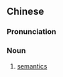 {{also|语义学}}
==Chinese==
{{zh-forms|s=语义学|type=21}}

===Pronunciation===
{{zh-pron
|m=yǔyìxué
|c=jyu5 ji6 hok6
|cat=n
}}

===Noun===
{{zh-noun}}

# {{lb|zh|linguistics}} [[semantics]]

{{zh-cat|Philosophy}}